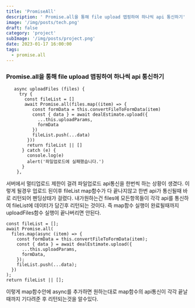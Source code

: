 ```yaml
---
title: 'PromiseAll'
description: ' Promise.all을 통해 file upload 맵핑하여 하나씩 api 통신하기'
image: '/img/posts/tech.png'
draft: false
category: 'project'
subImage: '/img/posts/project.png'
date: 2023-01-17 16:00:00
tags:
  - promise.all
---
```


### Promise.all을 통해 file upload 맵핑하여 하나씩 api 통신하기

```tsx
   async uploadFiles (files) {
     try {
       const fileList = []
       await Promise.all(files.map((item) => {
          const formData = this.convertFileToFormData(item)
          const { data } = await dealEstimate.upload({
            ...this.uploadParams,
            formData
          })
          fileList.push(...data)
        }))
        return fileList || []
      } catch (e) {
        console.log(e)
        alert('파일업로드에 실패했습니다.')
      }
    },
```

서버에서 멀티업로드 제한이 걸려 파일업로드 api통신을 한번씩 하는 상황이 생겼다. 이렇게 될경우 업로드 된이후 fileList map함수가 다 끝나지않고 한번 api가 통신될때 바로 리턴되어 펜딩상태가 걸렸다. 내가원하는건 files에 모든항목들이 각각 api를 통신하여 fileList에 데이터가 담긴후 리턴되는 것이다. 즉 map함수 실행이 완료될때까지 uploadFiles함수 실행이 끝나버리면 안된다.

```tsx
const fileList = [];
await Promise.all(
  files.map(async (item) => {
    const formData = this.convertFileToFormData(item);
    const { data } = await dealEstimate.upload({
      ...this.uploadParams,
      formData,
    });
    fileList.push(...data);
  })
);
return fileList || [];
```

이렇게 map함수안에 async를 추가하면 원하는대로 map함수의 api통신이 각각 끝날때까지 기다려준 후 리턴되는것을 알수있다.
